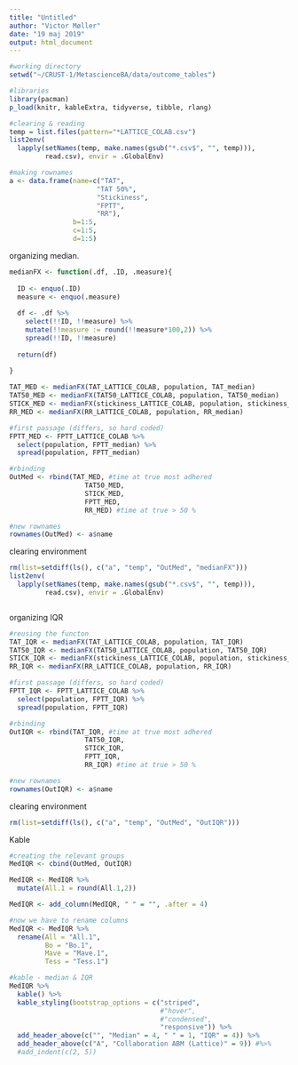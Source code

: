 ```yaml
---
title: "Untitled"
author: "Victor Møller"
date: "19 maj 2019"
output: html_document
---
```



```r

#working directory 
setwd("~/CRUST-1/MetascienceBA/data/outcome_tables")

#libraries
library(pacman)
p_load(knitr, kableExtra, tidyverse, tibble, rlang)

```


```r
#clearing & reading 
temp = list.files(pattern="*LATTICE_COLAB.csv")
list2env(
  lapply(setNames(temp, make.names(gsub("*.csv$", "", temp))), 
         read.csv), envir = .GlobalEnv)
```


```r
#making rownames
a <- data.frame(name=c("TAT",  
                      "TAT 50%",
                      "Stickiness",
                      "FPTT",
                      "RR"), 
                b=1:5,
                c=1:5,
                d=1:5)
```

organizing median. 

```r

medianFX <- function(.df, .ID, .measure){
  
  ID <- enquo(.ID)
  measure <- enquo(.measure)
  
  df <- .df %>%
    select(!!ID, !!measure) %>%
    mutate(!!measure := round(!!measure*100,2)) %>%
    spread(!!ID, !!measure)
  
  return(df)
  
}

TAT_MED <- medianFX(TAT_LATTICE_COLAB, population, TAT_median)
TAT50_MED <- medianFX(TAT50_LATTICE_COLAB, population, TAT50_median)
STICK_MED <- medianFX(stickiness_LATTICE_COLAB, population, stickiness_median)
RR_MED <- medianFX(RR_LATTICE_COLAB, population, RR_median)

#first passage (differs, so hard coded)
FPTT_MED <- FPTT_LATTICE_COLAB %>%
  select(population, FPTT_median) %>%
  spread(population, FPTT_median)

#rbinding 
OutMed <- rbind(TAT_MED, #time at true most adhered
                   TAT50_MED,
                   STICK_MED,
                   FPTT_MED,
                   RR_MED) #time at true > 50 %

#new rownames 
rownames(OutMed) <- a$name

```

clearing environment

```r

rm(list=setdiff(ls(), c("a", "temp", "OutMed", "medianFX")))
list2env(
  lapply(setNames(temp, make.names(gsub("*.csv$", "", temp))), 
         read.csv), envir = .GlobalEnv)



```

organizing IQR 

```r

#reusing the functon 
TAT_IQR <- medianFX(TAT_LATTICE_COLAB, population, TAT_IQR)
TAT50_IQR <- medianFX(TAT50_LATTICE_COLAB, population, TAT50_IQR)
STICK_IQR <- medianFX(stickiness_LATTICE_COLAB, population, stickiness_IQR)
RR_IQR <- medianFX(RR_LATTICE_COLAB, population, RR_IQR)

#first passage (differs, so hard coded)
FPTT_IQR <- FPTT_LATTICE_COLAB %>%
  select(population, FPTT_IQR) %>%
  spread(population, FPTT_IQR)

#rbinding 
OutIQR <- rbind(TAT_IQR, #time at true most adhered
                   TAT50_IQR,
                   STICK_IQR,
                   FPTT_IQR,
                   RR_IQR) #time at true > 50 %

#new rownames 
rownames(OutIQR) <- a$name

```

clearing environment

```r

rm(list=setdiff(ls(), c("a", "temp", "OutMed", "OutIQR")))

```

Kable

```r

#creating the relevant groups 
MedIQR <- cbind(OutMed, OutIQR)

MedIQR <- MedIQR %>%
  mutate(All.1 = round(All.1,2))

MedIQR <- add_column(MedIQR, " " = "", .after = 4)

#now we have to rename columns 
MedIQR <- MedIQR %>%
  rename(All = "All.1",
         Bo = "Bo.1",
         Mave = "Mave.1",
         Tess = "Tess.1")

#kable - median & IQR
MedIQR %>%
  kable() %>%
  kable_styling(bootstrap_options = c("striped", 
                                      #"hover", 
                                      #"condensed", 
                                      "responsive")) %>%
  add_header_above(c("", "Median" = 4, " " = 1, "IQR" = 4)) %>%
  add_header_above(c("A", "Collaboration ABM (Lattice)" = 9)) #%>%
  #add_indent(c(2, 5)) 


```

